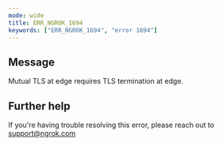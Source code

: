```yaml
---
mode: wide
title: ERR_NGROK_1694
keywords: ["ERR_NGROK_1694", "error 1694"]
---
```


## Message

Mutual TLS at edge requires TLS termination at edge.

## Further help

If you're having trouble resolving this error, please reach out to [support@ngrok.com](mailto:support@ngrok.com?subject=Help%20with%20ERR_NGROK_1694)
